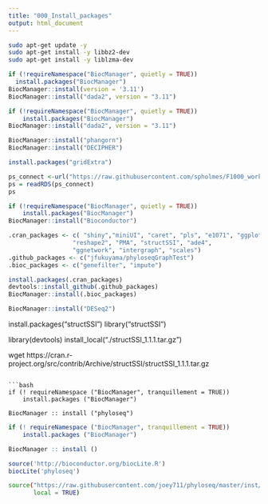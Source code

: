 ```yaml
---
title: "000_Install_packages"
output: html_document
---
```


```bash
sudo apt-get update -y 
sudo apt-get install -y libbz2-dev
sudo apt-get install -y liblzma-dev
```

```r
if (!requireNamespace("BiocManager", quietly = TRUE))
  install.packages("BiocManager")
BiocManager::install(version = '3.11')
BiocManager::install("dada2", version = "3.11")

if (!requireNamespace("BiocManager", quietly = TRUE))
    install.packages("BiocManager")
BiocManager::install("dada2", version = "3.11")

BiocManager::install("phangorn")
BiocManager::install("DECIPHER")

install.packages("gridExtra")

ps_connect <-url("https://raw.githubusercontent.com/spholmes/F1000_workflow/master/data/ps.rds")
ps = readRDS(ps_connect)
ps

if (!requireNamespace("BiocManager", quietly = TRUE))
    install.packages("BiocManager")
BiocManager::install("Bioconductor")

.cran_packages <- c( "shiny","miniUI", "caret", "pls", "e1071", "ggplot2", "randomForest", "dplyr", "ggrepel", "nlme", "devtools",
                  "reshape2", "PMA", "structSSI", "ade4",
                  "ggnetwork", "intergraph", "scales")
.github_packages <- c("jfukuyama/phyloseqGraphTest")
.bioc_packages <- c("genefilter", "impute")

install.packages(.cran_packages)
devtools::install_github(.github_packages)
BiocManager::install(.bioc_packages)
```

```r
BiocManager::install("DESeq2")
```


install.packages("structSSI")
library("structSSI")

library(devtools)
install_local("./structSSI_1.1.1.tar.gz")

wget https://cran.r-project.org/src/contrib/Archive/structSSI/structSSI_1.1.1.tar.gz
```

```bash
if (! requireNamespace ("BiocManager", tranquillement = TRUE))
    install.packages ("BiocManager")

BiocManager :: install ("phyloseq")
```

```r
if (! requireNamespace ("BiocManager", tranquillement = TRUE))
    install.packages ("BiocManager")

BiocManager :: install ()
```
```r
source('http://bioconductor.org/biocLite.R')
biocLite('phyloseq')
```
```bash
source("https://raw.githubusercontent.com/joey711/phyloseq/master/inst/scripts/installer.R",
       local = TRUE)
```

